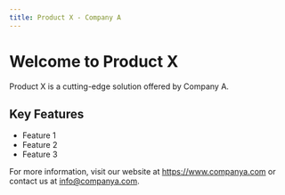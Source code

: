 ```yaml
---
title: Product X - Company A
---
```


# Welcome to Product X

Product X is a cutting-edge solution offered by Company A. 

## Key Features

- Feature 1
- Feature 2
- Feature 3

For more information, visit our website at https://www.companya.com or contact us at info@companya.com.